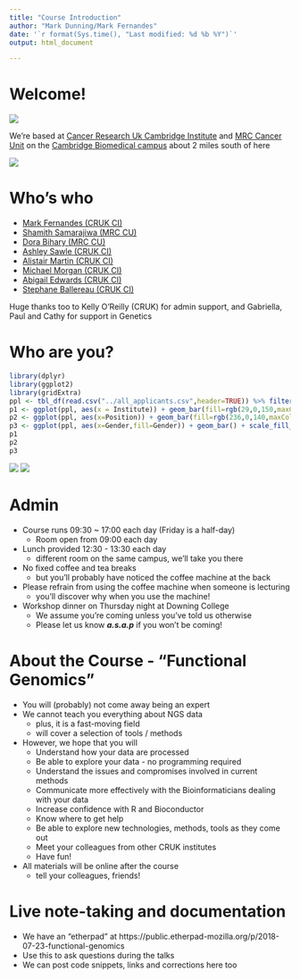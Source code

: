 ```yaml
---
title: "Course Introduction"
author: "Mark Dunning/Mark Fernandes"
date: '`r format(Sys.time(), "Last modified: %d %b %Y")`'
output: html_document

---
```


# Welcome!

![](images/you-are-here.png)

We're based at [Cancer Research Uk Cambridge Institute](http://www.cruk.cam.ac.uk/) and [MRC Cancer Unit](https://www.mrc-cu.cam.ac.uk/) on the [Cambridge Biomedical campus](http://cambridge-biomedical.com/) about 2 miles south of here

![](https://upload.wikimedia.org/wikipedia/commons/6/68/Cmglee_Cambridge_aerial_Addenbrookes.jpg)

# Who's who 


- [Mark Fernandes (CRUK CI)](http://www.cruk.cam.ac.uk/core-facilities/bioinformatics-core)
- [Shamith Samarajiwa (MRC CU)](http://www.mrc-cu.cam.ac.uk/research/Shamith-Samarajiwa-folder)
- [Dora Bihary (MRC CU)](http://www.mrc-cu.cam.ac.uk/research/Shamith-Samarajiwa-folder)
- [Ashley Sawle (CRUK CI)](http://www.cruk.cam.ac.uk/core-facilities/bioinformatics-core)
- [Alistair Martin (CRUK CI)](http://www.cruk.cam.ac.uk/research-groups/caldas-group)
- [Michael Morgan (CRUK CI)](http://www.cruk.cam.ac.uk/research-groups/caldas-group)
- [Abigail Edwards (CRUK CI)](http://www.cruk.cam.ac.uk/core-facilities/bioinformatics-core)
- [Stephane Ballereau (CRUK CI)](http://www.cruk.cam.ac.uk/core-facilities/bioinformatics-core)


Huge thanks too to Kelly O'Reilly (CRUK) for admin support, and Gabriella, Paul and Cathy for support in Genetics

# Who are you?

```r
library(dplyr)
library(ggplot2)
library(gridExtra)
ppl <- tbl_df(read.csv("../all_applicants.csv",header=TRUE)) %>% filter(Accept == "Y")
p1 <- ggplot(ppl, aes(x = Institute)) + geom_bar(fill=rgb(29,0,150,maxColorValue=255))+ coord_flip() 
p2 <- ggplot(ppl, aes(x=Position)) + geom_bar(fill=rgb(236,0,140,maxColorValue=255)) + coord_flip()
p3 <- ggplot(ppl, aes(x=Gender,fill=Gender)) + geom_bar() + scale_fill_manual(values=c(rgb(29,0,150,maxColorValue=255),rgb(236,0,140,maxColorValue=255))) + coord_flip()
p1
p2
p3

```
![](images/2018_Inst.png)
![](images/2018_position.png)


# Admin

- Course runs 09:30 ~ 17:00 each day (Friday is a half-day)
    + Room open from 09:00 each day
- Lunch provided 12:30 - 13:30 each day
    + different room on the same campus, we'll take you there
- No fixed coffee and tea breaks
    + but you'll probably have noticed the coffee machine at the back
- Please refrain from using the coffee machine when someone is lecturing
    + you'll discover why when you use the machine!
- Workshop dinner on Thursday night at Downing College
    + We assume you're coming unless you've told us otherwise
    + Please let us know ***a.s.a.p*** if you won't be coming!
    


# About the Course - "Functional Genomics"

- You will (probably) not come away being an expert
- We cannot teach you everything about NGS data
    + plus, it is a fast-moving field
    + will cover a selection of tools / methods
- However, we hope that you will
    + Understand how your data are processed
    + Be able to explore your data - no programming required
    + Understand the issues and compromises involved in current methods
    + Communicate more effectively with the Bioinformaticians dealing with your data
    + Increase confidence with R and Bioconductor
    + Know where to get help
    + Be able to explore new technologies, methods, tools as they come out
    + Meet your colleagues from other CRUK institutes
    + Have fun!
- All materials will be online after the course
    + tell your colleagues, friends!
    
  

# Live note-taking and documentation

- We have an "etherpad" at https://public.etherpad-mozilla.org/p/2018-07-23-functional-genomics
- Use this to ask questions during the talks
- We can post code snippets, links and corrections here too

